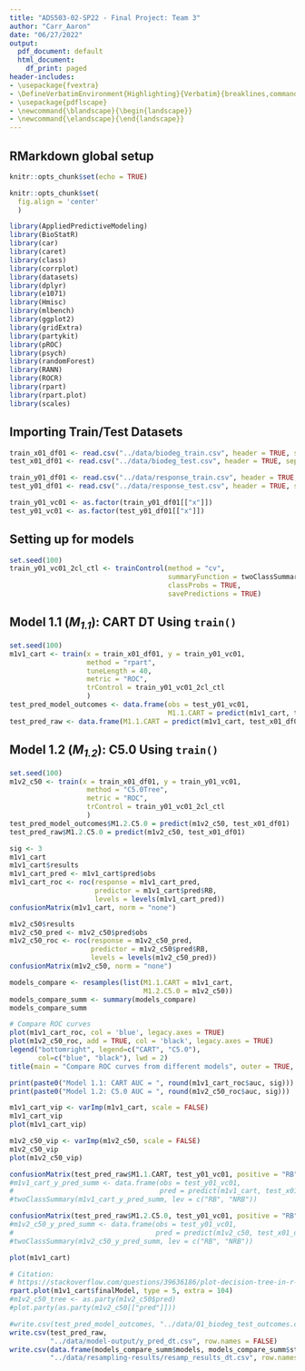 ```yaml
---
title: "ADS503-02-SP22 - Final Project: Team 3"
author: "Carr_Aaron"
date: "06/27/2022"
output:
  pdf_document: default
  html_document:
    df_print: paged
header-includes:
- \usepackage{fvextra}
- \DefineVerbatimEnvironment{Highlighting}{Verbatim}{breaklines,commandchars=\\\{\}}
- \usepackage{pdflscape}
- \newcommand{\blandscape}{\begin{landscape}}
- \newcommand{\elandscape}{\end{landscape}}
---
```


## RMarkdown global setup
```r
knitr::opts_chunk$set(echo = TRUE)
```

```r
knitr::opts_chunk$set(
  fig.align = 'center'
  )
```

```r
library(AppliedPredictiveModeling)
library(BioStatR)
library(car)
library(caret)
library(class)
library(corrplot)
library(datasets)
library(dplyr)
library(e1071)
library(Hmisc)
library(mlbench)
library(ggplot2)
library(gridExtra)
library(partykit)
library(pROC)
library(psych)
library(randomForest)
library(RANN)
library(ROCR)
library(rpart)
library(rpart.plot)
library(scales)
```

## Importing Train/Test Datasets
```r
train_x01_df01 <- read.csv("../data/biodeg_train.csv", header = TRUE, sep = ",")
test_x01_df01 <- read.csv("../data/biodeg_test.csv", header = TRUE, sep = ",")

train_y01_df01 <- read.csv("../data/response_train.csv", header = TRUE, sep = ",")
test_y01_df01 <- read.csv("../data/response_test.csv", header = TRUE, sep = ",")

train_y01_vc01 <- as.factor(train_y01_df01[["x"]])
test_y01_vc01 <- as.factor(test_y01_df01[["x"]])
```

## Setting up for models
```r
set.seed(100)
train_y01_vc01_2cl_ctl <- trainControl(method = "cv",
                                       summaryFunction = twoClassSummary,
                                       classProbs = TRUE,
                                       savePredictions = TRUE)
```

## Model 1.1 (*M~1.1~*): CART DT Using `train()`
```r
set.seed(100)
m1v1_cart <- train(x = train_x01_df01, y = train_y01_vc01,
                   method = "rpart",
                   tuneLength = 40,
                   metric = "ROC",
                   trControl = train_y01_vc01_2cl_ctl
                   )
test_pred_model_outcomes <- data.frame(obs = test_y01_vc01,
                                       M1.1.CART = predict(m1v1_cart, test_x01_df01))
test_pred_raw <- data.frame(M1.1.CART = predict(m1v1_cart, test_x01_df01))
```

## Model 1.2 (*M~1.2~*): C5.0 Using `train()`
```r
set.seed(100)
m1v2_c50 <- train(x = train_x01_df01, y = train_y01_vc01,
                   method = "C5.0Tree",
                   metric = "ROC",
                   trControl = train_y01_vc01_2cl_ctl
                   )
test_pred_model_outcomes$M1.2.C5.0 = predict(m1v2_c50, test_x01_df01)
test_pred_raw$M1.2.C5.0 = predict(m1v2_c50, test_x01_df01)
```

```r
sig <- 3
m1v1_cart
m1v1_cart$results
m1v1_cart_pred <- m1v1_cart$pred$obs
m1v1_cart_roc <- roc(response = m1v1_cart_pred,
                     predictor = m1v1_cart$pred$RB,
                     levels = levels(m1v1_cart_pred))
confusionMatrix(m1v1_cart, norm = "none")

m1v2_c50$results
m1v2_c50_pred <- m1v2_c50$pred$obs
m1v2_c50_roc <- roc(response = m1v2_c50_pred,
                    predictor = m1v2_c50$pred$RB,
                    levels = levels(m1v2_c50_pred))
confusionMatrix(m1v2_c50, norm = "none")

models_compare <- resamples(list(M1.1.CART = m1v1_cart,
                                 M1.2.C5.0 = m1v2_c50))
models_compare_summ <- summary(models_compare)
models_compare_summ

# Compare ROC curves
plot(m1v1_cart_roc, col = 'blue', legacy.axes = TRUE)
plot(m1v2_c50_roc, add = TRUE, col = 'black', legacy.axes = TRUE)
legend("bottomright", legend=c("CART", "C5.0"),
       col=c("blue", "black"), lwd = 2)
title(main = "Compare ROC curves from different models", outer = TRUE, line = -1)

print(paste0("Model 1.1: CART AUC = ", round(m1v1_cart_roc$auc, sig)))
print(paste0("Model 1.2: C5.0 AUC = ", round(m1v2_c50_roc$auc, sig)))

m1v1_cart_vip <- varImp(m1v1_cart, scale = FALSE)
m1v1_cart_vip
plot(m1v1_cart_vip)

m1v2_c50_vip <- varImp(m1v2_c50, scale = FALSE)
m1v2_c50_vip
plot(m1v2_c50_vip)

confusionMatrix(test_pred_raw$M1.1.CART, test_y01_vc01, positive = "RB")
#m1v1_cart_y_pred_summ <- data.frame(obs = test_y01_vc01,
#                                    pred = predict(m1v1_cart, test_x01_df01))
#twoClassSummary(m1v1_cart_y_pred_summ, lev = c("RB", "NRB"))

confusionMatrix(test_pred_raw$M1.2.C5.0, test_y01_vc01, positive = "RB")
#m1v2_c50_y_pred_summ <- data.frame(obs = test_y01_vc01,
#                                   pred = predict(m1v2_c50, test_x01_df01))
#twoClassSummary(m1v2_c50_y_pred_summ, lev = c("RB", "NRB"))

plot(m1v1_cart)
```

```r
# Citation: 
# https://stackoverflow.com/questions/39636186/plot-decision-tree-in-r-caret
rpart.plot(m1v1_cart$finalModel, type = 5, extra = 104)
#m1v2_c50_tree <- as.party(m1v2_c50$pred)
#plot.party(as.party(m1v2_c50[["pred"]]))
```

```r
#write.csv(test_pred_model_outcomes, "../data/01_biodeg_test_outcomes.csv", row.names = FALSE)
write.csv(test_pred_raw,
          "../data/model-output/y_pred_dt.csv", row.names = FALSE)
write.csv(data.frame(models_compare_summ$models, models_compare_summ$statistics),
          "../data/resampling-results/resamp_results_dt.csv", row.names = FALSE)
```
